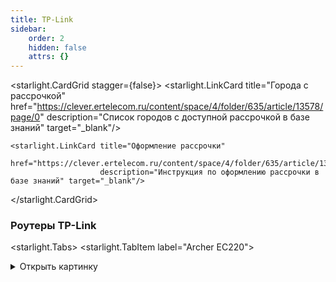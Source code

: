 ```yaml
---
title: TP-Link
sidebar:
    order: 2
    hidden: false
    attrs: {}
---
```

<starlight.CardGrid stagger={false}>
    <starlight.LinkCard title="Города с рассрочкой"
                        href="https://clever.ertelecom.ru/content/space/4/folder/635/article/13578/page/0"
                        description="Список городов с доступной рассрочкой в базе знаний" target="_blank"/>

    <starlight.LinkCard title="Оформление рассрочки"
                        href="https://clever.ertelecom.ru/content/space/4/folder/635/article/13578/page/8"
                        description="Инструкция по оформлению рассрочки в базе знаний" target="_blank"/>
</starlight.CardGrid>

### Роутеры TP-Link

<starlight.Tabs>
    <starlight.TabItem label="Archer EC220">
        <details>
            <summary>
                Открыть картинку
            </summary>

            <astroassets.Image src="/images/routers/tp-link/EC220.jpg" alt="TP-Link Archer EC220" width="600"
                               height="100" loading="lazy" decoding="async"/>

            <a href="/images/routers/tp-link/EC220.jpg" target="_self" download="EC220.jpg">
                Скачать картинку
            </a>
        </details>

        ```txt
        Модель: TP-Link Archer EC220
        - Скорость по кабелю: до 1000 Мбит/с
        - Скорость по Wi-Fi: до 300 Мбит/с
        - Площадь покрытия: до 70 м2
        - Одновременно устройств в сети: до 10
        - Технологии: EasyMesh, MU-MIMO, Beamforming
        - Гарантия: 3 года
        - Отверстия для настенного крепления
        - Подходит для любого провайдера

        Стоимость:
        - В собственность - 6 000 ₽
        ```

        Рассрочка от банка:

        ```txt
        - 2 090 ₽/мес. на 3 месяца (общая стоимость - 6 271 ₽)
        - 1080 ₽/мес. на 6 месяцев (общая стоимость - 6 479 ₽)
        - 576 ₽/мес. на 12 месяцев (общая стоимость - 6 910 ₽)
        - 326 ₽/мес. на 24 месяцев (общая стоимость - 7 823 ₽)
        - 245 ₽/мес. на 36 месяцев (общая стоимость - 8 807 ₽)
        ```

        <starlight.CardGrid stagger={false}>
            <starlight.LinkCard title="База знаний" href="https://clever.ertelecom.ru/content/space/4/article/1495"
                                description="TP-Link Archer EC220 в базе знаний" target="_blank"/>

            <starlight.LinkCard title="Сайт производителя"
                                href="https://www.tp-link.com/ru/service-provider/wifi-router/ec220-g5"
                                description="TP-Link Archer EC220 на сайте производителя" target="_blank"/>
        </starlight.CardGrid>
    </starlight.TabItem>

    <starlight.TabItem label="Archer EX220">
        <details>
            <summary>
                Открыть картинку
            </summary>

            <astroassets.Image src="/images/routers/tp-link/EX220.jpg" alt="TP-Link Archer EX220" width="600"
                               height="100" loading="lazy" decoding="async"/>

            <a href="/images/routers/tp-link/EX220.jpg" target="_self" download="EX220.jpg">
                Скачать картинку
            </a>
        </details>

        ```txt
        Модель: TP-Link Archer EX220
        - Скорость по кабелю: до 1000 Мбит/с
        - Скорость по Wi-Fi: до 800 Мбит/с
        - Площадь покрытия: до 80 м2
        - Одновременно устройств в сети: до 20
        - Технологии: Мульти-SSID, EasyMesh, DL/UL OFDMA, MU-MIMO, Beamforming, Airtime Fairness
        - Гарантия: 4 года
        - Отверстия для настенного крепления
        - Подходит для любого провайдера

        Стоимость:
        - В собственность - 9 500 ₽
        ```

        Рассрочка от банка:

        ```txt
        - 3 310 ₽/мес. на 3 месяца (общая стоимость - 9 929 ₽)
        - 1 710 ₽/мес. на 6 месяцев (общая стоимость - 10 259 ₽)
        - 912 ₽/мес. на 12 месяцев (общая стоимость - 10 940 ₽)
        - 516 ₽/мес. на 24 месяцев (общая стоимость - 12 387 ₽)
        - 387 ₽/мес. на 36 месяцев (общая стоимость - 13944 ₽)

        ```

        <starlight.CardGrid stagger={false}>
            <starlight.LinkCard title="База знаний" href="https://clever.ertelecom.ru/content/space/4/article/6969"
                                description="TP-Link Archer EX220 в базе знаний" target="_blank"/>

            <starlight.LinkCard title="Сайт производителя"
                                href="https://www.tp-link.com/ru/service-provider/wifi-router/ex220"
                                description="TP-Link Archer EX220 на сайте производителя" target="_blank"/>
        </starlight.CardGrid>
    </starlight.TabItem>

    <starlight.TabItem label="Archer EX511">
        ```txt
        Модель: TP-Link Archer EX511
        - Скорость по кабелю: до 1000 Мбит/с
        - Скорость по Wi-Fi: до 1000 Мбит/с
        - Площадь покрытия: до 80 м2
        - Одновременно устройств в сети: до 50
        - Технологии: Мульти-SSID, EasyMesh, OFDMA, MU-MIMO, Beamforming, Airtime Fairness и родительский контроль
        - Гарантия: 4 года
        - Отверстия для настенного крепления
        - Подходит для любого провайдера

        Стоимость:
        - В собственность - 10 990 ₽
        ```

        Рассрочка от банка:

        ```txt
        - 3 829 ₽/мес. на 3 месяца (общая стоимость - 11 486 ₽)
        - 1 978 ₽/мес. на 6 месяцев (общая стоимость - 11 868 ₽)
        - 1 055 ₽/мес. на 12 месяцев (общая стоимость - 12 656 ₽)
        - 597 ₽/мес. на 24 месяцев (общая стоимость - 14 330 ₽)
        - 448 ₽/мес. на 36 месяцев (общая стоимость - 16 131 ₽)
        ```

        <starlight.CardGrid stagger={false}>
            <starlight.LinkCard title="База знаний" href="https://clever.ertelecom.ru/content/space/4/article/6970"
                                description="TP-Link Archer EX511 в базе знаний" target="_blank"/>

            <starlight.LinkCard title="Сайт производителя"
                                href="https://www.tp-link.com/ru/service-provider/wifi-router/ex511"
                                description="TP-Link Archer EX511 на сайте производителя" target="_blank"/>
        </starlight.CardGrid>
    </starlight.TabItem>

    <starlight.TabItem label="Archer AX55">
        ```txt
        Модель: TP-Link Archer AX55
        - Скорость по кабелю: до 1000 Мбит/с
        - Скорость по Wi-Fi: до 800 Мбит/с
        - Площадь покрытия: до 80 м2
        - Одновременно устройств в сети: до 50
        - Технологии: OneMesh, TP-Link HomeShield - защита от кибератак
        - Гарантия: 4 года
        - Отверстия для настенного крепления
        - Подходит для любого провайдера

        Стоимость:
        - В собственность - 10 990 ₽
        ```

        Рассрочка от банка:

        ```txt
        - 3 829 ₽/мес. на 3 месяца (общая стоимость - 11 486 ₽)
        - 1 978 ₽/мес. на 6 месяцев (общая стоимость - 11 868 ₽)
        - 1 055 ₽/мес. на 12 месяцев (общая стоимость - 12 656 ₽)
        - 597 ₽/мес. на 24 месяцев (общая стоимость - 14 330 ₽)
        - 448 ₽/мес. на 36 месяцев (общая стоимость - 16 131 ₽)
        ```

        <starlight.CardGrid stagger={false}>
            <starlight.LinkCard title="База знаний" href="https://clever.ertelecom.ru/content/space/4/article/1557"
                                description="TP-Link Archer AX55 в базе знаний" target="_blank"/>

            <starlight.LinkCard title="Сайт производителя"
                                href="https://www.tp-link.com/ru/home-networking/wifi-router/archer-ax55"
                                description="TP-Link Archer AX55 на сайте производителя" target="_blank"/>
        </starlight.CardGrid>
    </starlight.TabItem>

    <starlight.TabItem label="Archer AX73">
        <details>
            <summary>
                Открыть картинку
            </summary>

            <astroassets.Image src="/images/routers/tp-link/AX73.jpg" alt="TP-Link Archer AX73" width="600" height="100"
                               loading="lazy" decoding="async"/>

            <a href="/images/routers/tp-link/AX73.jpg" target="_self" download="AX73.jpg">
                Скачать картинку
            </a>
        </details>

        ```txt
        Модель: TP-Link Archer AX73
        - Скорость по кабелю: до 1000 Мбит/с
        - Скорость по Wi-Fi: до 574 Мбит/с на 2,4 ГГц, до 4804 Мбит/с на 5 ГГц
        - Площадь покрытия: до 120 м2
        - Одновременно устройств в сети: до 200
        - Технологии: OneMesh, TP-Link Homeshield, OFDMA, MU-MIMO, Beam Steering, Beamforming, корпус с улучшенной
        вентиляцией
        - Гарантия: 4 года
        - Отверстия для настенного крепления
        - Подходит для любого провайдера

        Стоимость:
        - В собственность - 18 490 ₽
        ```

        Рассрочка от банка:

        ```txt
        - 6 442 ₽/мес. на 3 месяца (общая стоимость - 19 325 ₽)
        - 3 328 ₽/мес. на 6 месяцев (общая стоимость - 19 967 ₽)
        - 1 774 ₽/мес. на 12 месяцев (общая стоимость - 21 294 ₽)
        - 1 005 ₽/мес. на 24 месяцев (общая стоимость - 24 109 ₽)
        - 754 ₽/мес. на 36 месяцев (общая стоимость - 27 139 ₽)
        ```

        <starlight.CardGrid stagger={false}>
            <starlight.LinkCard title="База знаний" href="https://clever.ertelecom.ru/content/space/4/article/1613"
                                description="TP-Link Archer AX73 в базе знаний" target="_blank"/>

            <starlight.LinkCard title="Сайт производителя"
                                href="https://www.tp-link.com/ru/home-networking/wifi-router/archer-ax73"
                                description="TP-Link Archer AX73 на сайте производителя" target="_blank"/>
        </starlight.CardGrid>
    </starlight.TabItem>
</starlight.Tabs>

### Mesh-системы TP-Link

<starlight.Tabs>
    <starlight.TabItem label="Deco M4">
        ```txt
        Модель: TP-Link Deco M4
        - Скорость по кабелю: до 1000 Мбит/с
        - Скорость по Wi-Fi: до 300 Мбит/с
        - Площадь покрытия: до 260 м2
        - Одновременно устройств в сети: до 100
        - Гарантия: 3 года
        - Подходит для любого провайдера

        Стоимость:
        - В собственность два модуля - 14 490 ₽
        ```

        Рассрочка от банка:

        ```txt
        Два модуля в рассрочку:
        - 4 351 ₽/мес. на 3 месяца (общая стоимость - 13 054 ₽)
        - 2 248 ₽/мес. на 6 месяцев (общая стоимость - 13 488 ₽)
        - 1 119 ₽/мес. на 12 месяцев (общая стоимость - 14 384 ₽)
        - 679 ₽/мес. на 24 месяцев (общая стоимость - 16 286 ₽)
        - 509 ₽/мес. на 36 месяцев (общая стоимость - 18 333 ₽)
        ```

        <starlight.CardGrid stagger={false}>
            <starlight.LinkCard title="База знаний" href="https://clever.ertelecom.ru/content/space/4/article/1564"
                                description="TP-Link Deco M4 в базе знаний" target="_blank"/>

            <starlight.LinkCard title="Сайт производителя"
                                href="https://www.tp-link.com/ru/home-networking/deco/deco-m4/"
                                description="TP-Link Deco M4 на сайте производителя" target="_blank"/>
        </starlight.CardGrid>
    </starlight.TabItem>

    <starlight.TabItem label="Deco X60">
        ```txt
        Модель: TP-Link Deco X60
        - Скорость по кабелю: до 1000 Мбит/с
        - Скорость по Wi-Fi: до 574 Мбит/с на 2.4 ГГц, до 2402 Мбит/с на 5 ГГц
        - Площадь покрытия:
        * при 2-х модулях - до 460 м2
        * при 3-х модулях - до 650 м2
        - Одновременно устройств в сети: до 150
        - Гарантия: 3 года
        - Подходит для любого провайдера

        Стоимость:
        - В собственность два модуля - 38 999 ₽
        - В собственность три модуля - 55 600 ₽
        ```

        Рассрочка от банка:

        <starlight.Tabs>
            <starlight.TabItem label="Два модуля">
                ```
                Два модуля в рассрочку:
                - 10 103 ₽/мес. на 3 месяца (общая стоимость - 30 309 ₽)
                - 5 219 ₽/мес. на 6 месяцев (общая стоимость - 31 316 ₽)
                - 2 783 ₽/мес. на 12 месяцев (общая стоимость - 33 396 ₽)
                - 1 576 ₽/мес. на 24 месяцев (общая стоимость - 37 812 ₽)
                - 1 182 ₽/мес. на 36 месяцев (общая стоимость - 42 564 ₽)
                ```
            </starlight.TabItem>

            <starlight.TabItem label="Три модуля">
                ```
                Три модуля в рассрочку:
                - 15 887 ₽/мес. на 3 месяца (общая стоимость - 47 660 ₽)
                - 8 207 ₽/мес. на 6 месяцев (общая стоимость - 49 244 ₽)
                - 4 376 ₽/мес. на 12 месяцев (общая стоимость - 52 514 ₽)
                - 2 477 ₽/мес. на 24 месяцев (общая стоимость - 59 458 ₽)
                - 1 859 ₽/мес. на 36 месяцев (общая стоимость - 66 931 ₽)
                ```
            </starlight.TabItem>
        </starlight.Tabs>

        <starlight.CardGrid stagger={false}>
            <starlight.LinkCard title="База знаний" href="https://clever.ertelecom.ru/content/space/4/article/1566"
                                description="TP-Link Deco X60 в базе знаний" target="_blank"/>

            <starlight.LinkCard title="Сайт производителя"
                                href="https://www.tp-link.com/ru/home-networking/deco/deco-x60/"
                                description="TP-Link Deco X60 на сайте производителя" target="_blank"/>
        </starlight.CardGrid>
    </starlight.TabItem>
</starlight.Tabs>
